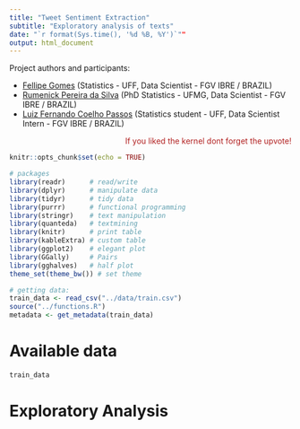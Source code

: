 ```yaml
---
title: "Tweet Sentiment Extraction"
subtitle: "Exploratory analysis of texts"
date: "`r format(Sys.time(), '%d %B, %Y')`""
output: html_document
---
```


Project authors and participants:

* [Fellipe Gomes](https://github.com/gomesfellipe) (Statistics - UFF, Data Scientist - FGV IBRE / BRAZIL)
* [Rumenick Pereira da Silva](https://github.com/Rumenick) (PhD Statistics - UFMG, Data Scientist - FGV IBRE / BRAZIL)
* [Luiz Fernando Coelho Passos](https://github.com/luizfcp) (Statistics student - UFF, Data Scientist Intern - FGV IBRE / BRAZIL)


<p align="right"><span style="color:firebrick">If you liked the kernel dont forget the upvote! <i class="fas fa-hand-peace"></i></span> </p>

```r
knitr::opts_chunk$set(echo = TRUE)

# packages
library(readr)      # read/write
library(dplyr)      # manipulate data
library(tidyr)      # tidy data
library(purrr)      # functional programming
library(stringr)    # text manipulation
library(quanteda)   # textmining
library(knitr)      # print table
library(kableExtra) # custom table
library(ggplot2)    # elegant plot
library(GGally)     # Pairs
library(gghalves)   # half plot
theme_set(theme_bw()) # set theme

# getting data:
train_data <- read_csv("../data/train.csv")
source("../functions.R")
metadata <- get_metadata(train_data)
```

# Available data

```r
train_data
```


# Exploratory Analysis

<!-- Metaanalise -->
<!-- Tweets que sao iguais -->
<!-- Texto em branco ou NA? -->
<!-- Tamanho do textos -->
<!-- numero de palavras -->
<!-- Numero de caracteres iguais entre text e selected -->
<!-- palavras que mais coocorrem -->
<!-- n de exclamacoes correlacionado com sentimento negativo? -->


<!-- Calcular Jaccard entre os textos para cada sentimento -->
<!-- sentimento neutro tem jaccard muito alto?  -->
<!-- se sim retorna o texto inteiro logo (comparar jaccard, n de palavras, n de letras) -->
<!-- Acredito que neutral ja seja bastante parecido -->
